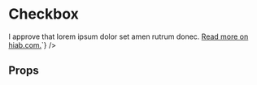 

<Meta title='Components|Checkbox' component={Checkbox} decorators={[withKnobs]} />

# Checkbox

<Preview>
    <Story name='Checkbox'>
        <Checkbox 
            name="test" checked={boolean("Checked", true)} 
            label={`<span>I approve that lorem ipsum dolor set amen rutrum donec. <a href="">Read more on hiab.com.</a></span>`} 
        />
    </Story>
</Preview>

## Props

<Props of={Checkbox} />
